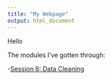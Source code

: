 ```yaml
---
title: "My Webpage"
output: html_document
---
```


Hello

The modules I've gotten through:

-[Session 8: Data Cleaning](./data_cleaning_session8.html)
